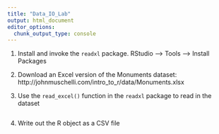 ```yaml
---
title: "Data_IO_Lab"
output: html_document
editor_options: 
  chunk_output_type: console
---
```


1. Install and invoke the `readxl` package. 
RStudio --> Tools --> Install Packages

2. Download an Excel version of the Monuments dataset:		http://johnmuschelli.com/intro_to_r/data/Monuments.xlsx

3. Use the `read_excel()` function in the `readxl` package to read in the dataset

```r

```

4. Write out the R object as a CSV file 

```r

```
